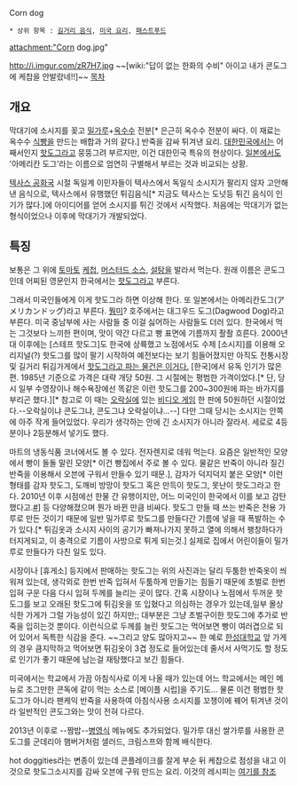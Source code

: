 Corn dog

 * 상위 항목 : [[길거리 음식]], [[미국 요리]], [[패스트푸드]]
attachment:"Corn dog.jpg"

http://i.imgur.com/zR7H7.jpg
~~[wiki:"답이 없는 한화의 수비" 아이고 내가 콘도그에 케찹을 안발랐네!!]~~
[[목차]]

== 개요 ==
막대기에 소시지를 꽂고 [[밀가루]]+[[옥수수]] 전분[* 은근히 옥수수 전분이 싸다. 이 재료는 옥수수 [[식빵]]을 만드는 배합과 거의 같다.] 반죽을 감싸 튀겨낸 요리. [[대한민국]]에서는 어째서인지 [[핫도그]]라고 뭉뚱그려 부르지만, 이건 대한민국 특유의 현상이다. [[일본]]에서도 '아메리칸 도그'라는 이름으로 엄연히 구별해서 부르는 것과 비교되는 상황.

[[텍사스 공화국]] 시절 독일계 이민자들이 텍사스에서 독일식 소시지가 팔리지 않자 고안해낸 음식으로, 텍사스에서 유행했던 튀김음식[* 지금도 텍사스는 도넛등 튀긴 음식이 인기가 많다.]에 아이디어를 얻어 소시지를 튀긴 것에서 시작했다. 처음에는 막대기가 없는 형식이었으나 이후에 막대기가 개발되었다.
== 특징 ==
보통은 그 위에 [[토마토]] [[케첩]], [[머스터드 소스]], [[설탕]]을 발라서 먹는다. 원래 이름은 콘도그인데 어찌된 영문인지 한국에서는 [[핫도그]]라고 부른다.

그래서 미국인들에게 이게 핫도그라 하면 이상해 한다. 또 일본에서는 아메리칸도그(アメリカンドッグ)라고 부른다. [[뭥미]]? 호주에서는 대그우드 도그(Dagwood Dog)라고 부른다. 미국 중남부에 사는 사람들 중 이걸 싫어하는 사람들도 더러 있다. 한국에서 먹는 그것보다 느끼한 편이며, 맛이 약간 다르고 빵 표면에 기름까지 좔좔 흐른다. 2000년대 이후에는 [스테프 핫도그]도 한국에 상륙했고 노점에서도 수제 [소시지]를 이용해 오리지널(?) 핫도그를 많이 팔기 시작하여 예전보다는 보기 힘들어졌지만 아직도 전통시장 및 길거리 튀김가게에서 [http://spriteh.blog.me/110111102767 핫도그라고 파는 물건은 이거다.] [한국]에서 유독 인기가 많은 편. 1985년 기준으로 가격은 대략 개당 50원. 그 시절에는 평범한 가격이었다.[* 단, 당시 일부 수영장이나 해수욕장에선 똑같은 이런 핫도그를 200~300원에 파는 바가지를 부리곤 했다.][* 참고로 이 때는 [[오락실]]에 있는 [[비디오 게임]] 한 판에 50원하던 시절이었다.--오락실이냐 콘도그냐, 콘도그냐 오락실이냐...--] 다만 그때 당시는 소시지는 안쪽에 아주 작게 들어있었다. 우리가 생각하는 안에 긴 소시지가 아니라 잘라서. 세로로 4등분이나 2등분해서 넣기도 했다.

마트의 냉동식품 코너에서도 볼 수 있다. 전자렌지로 데워 먹는다. 요즘은 일반적인 모양에서 빵이 돌돌 말린 모양[* 이건 빵집에서 주로 볼 수 있다. 물같은 반죽이 아니라 질긴반죽을 이용해서 오븐에 구워서 만들수 있기 때문.], 감자가 덕지덕지 붙은 모양[* 이런 형태를 감자 핫도그, 도깨비 방망이 핫도그 혹은 만득이 핫도그, 못난이 핫도그라고 한다. 2010년 이후 시점에선 한물 간 유행이지만, 어느 미국인이 한국에서 이를 보고 감탄했다고.[http://news.naver.com/main/read.nhn?mode=LSD&mid=sec&sid1=102&oid=143&aid=0002049636 #]] 등 다양해졌으며 뭔가 바뀐 만큼 비싸다. 핫도그 만들 때 쓰는 반죽은 전용 가루로 만든 것이기 때문에 일반 밀가루로 핫도그를 만들다간 기름에 넣을 때 폭발하는 수가 있다.[* 튀김옷과 소시지 사이의 공기가 빠져나가지 못하고 열에 의해서 팽창하다가 터지게되고, 이 충격으로 기름이 사방으로 튀게 되는것.] 실제로 집에서 어린이들이 밀가루로 만들다가 다친 일도 있다.

시장이나 [휴게소] 등지에서 판매하는 핫도그는 위의 사진과는 달리 두툼한 반죽옷이 씌워져 있는데, 생각외로 한번 반죽 입혀서 두툼하게 만들기는 힘들기 때문에 초벌로 한번 입혀 구운 다음 다시 입혀 두께를 늘리는 곳이 많다. 간혹 시장이나 노점에서 두꺼운 핫도그를 보고 오래된 핫도그에 튀김옷을 또 입혔다고 의심하는 경우가 있는데,일부 몰상식한 가게가 그럴 가능성이 있긴 하지만;; 대부분은 그냥 초벌구이한 핫도그에 추가로 반죽을 입히는것 뿐이다. 이런식으로 두께를 늘린 핫도그는 먹어보면 빵이 여러겹으로 되어 있어서 독특한 식감을 준다. ~~그리고 양도 많아지고~~
한 예로 [[한성대학교]] 앞 가게의 경우 큼지막하고 먹어보면 튀김옷이 3겹 정도로 들어있는데 줄서서 사먹기도 할 정도로 인기가 좋기 때문에 남는걸 재탕했다고 보긴 힘들다.

미국에서는 학교에서 가끔 아침식사로 이게 나올 때가 있는데 어느 학교에서는 메인 메뉴로 조그만한 콘독에 같이 먹는 소스로 [메이플 시럽]을 주기도... 물론 이건 평범한 핫도그가 아니라 팬케익 반죽을 사용하여 아침식사용 소시지를 꼬챙이에 꿰어 튀겨낸 것이라 일반적인 콘도그와는 맛이 전혀 다르다. 

2013년 이후로 --짬밥--[[병영식]] 메뉴에도 추가되었다. 밀가루 대신 쌀가루를 사용한 콘도그를 군데리아 햄버거처럼 샐러드, 크림스프와 함께 배식한다.

hot doggities라는 변종이 있는데 콘플레이크를 잘게 부순 뒤 케찹으로 점성을 내고 이것으로 핫도그소시지를 감싸 오븐에 구워 만드는 요리.
이것의 레시피는 [http://www.heinzketchup.com/RecipeDetail.aspx?id=1443 여기를 참조] 

